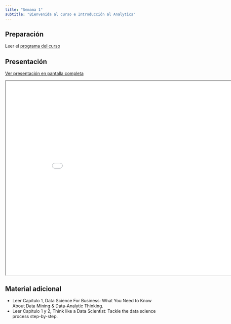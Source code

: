 ```yaml
---
title: "Semana 1"
subtitle: "Bienvenida al curso e Introducción al Analytics"
---
```


## Preparación

Leer el [programa del curso](/documents/IND163C_AN.pdf "Programa IND 163C")

## Presentación

[Ver presentación en pantalla completa](../slides/lec_week1.html)

```{=html}
<iframe class="slide-deck" src="../slides/lec_week1.html" height="630" width="900"></iframe>
```

## Material adicional

- Leer Capítulo 1, Data Science For Business: What You Need to Know About Data Mining & Data-Analytic Thinking.
- Leer Capítulo 1 y 2, Think like a Data Scientist: Tackle the data science process step-by-step.